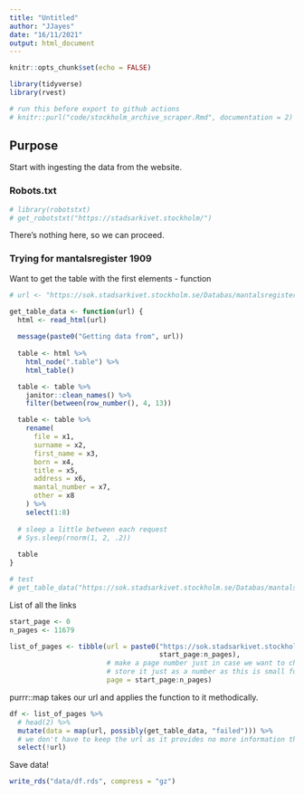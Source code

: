 ```yaml
---
title: "Untitled"
author: "JJayes"
date: "16/11/2021"
output: html_document
---
```


```r
knitr::opts_chunk$set(echo = FALSE)

library(tidyverse)
library(rvest)

# run this before export to github actions
# knitr::purl("code/stockholm_archive_scraper.Rmd", documentation = 2)
```

## Purpose

Start with ingesting the data from the website.

### Robots.txt

```r
# library(robotstxt)
# get_robotstxt("https://stadsarkivet.stockholm/")
```

There's nothing here, so we can proceed.

### Trying for mantalsregister 1909

Want to get the table with the first elements - function

```r
# url <- "https://sok.stadsarkivet.stockholm.se/Databas/mantalsregister-1909/Sok?sidindex=20"

get_table_data <- function(url) {
  html <- read_html(url)
  
  message(paste0("Getting data from", url))
  
  table <- html %>%
    html_node(".table") %>%
    html_table()

  table <- table %>%
    janitor::clean_names() %>%
    filter(between(row_number(), 4, 13))

  table <- table %>%
    rename(
      file = x1,
      surname = x2,
      first_name = x3,
      born = x4,
      title = x5,
      address = x6,
      mantal_number = x7,
      other = x8
    ) %>%
    select(1:8)
  
  # sleep a little between each request
  # Sys.sleep(rnorm(1, 2, .2))
  
  table
}

# test
# get_table_data("https://sok.stadsarkivet.stockholm.se/Databas/mantalsregister-1909/Sok?sidindex=30")

```

List of all the links

```r
start_page <- 0
n_pages <- 11679

list_of_pages <- tibble(url = paste0("https://sok.stadsarkivet.stockholm.se/Databas/mantalsregister-1909/Sok?sidindex=",
                                     start_page:n_pages),
                        # make a page number just in case we want to check back later
                        # store it just as a number as this is small for file size sake.
                        page = start_page:n_pages)
```

purrr::map takes our url and applies the function to it methodically.

```r
df <- list_of_pages %>% 
  # head(2) %>%
  mutate(data = map(url, possibly(get_table_data, "failed"))) %>% 
  # we don't have to keep the url as it provides no more information than page.
  select(!url)
```

Save data!

```r
write_rds("data/df.rds", compress = "gz")
```

